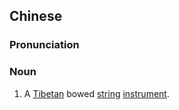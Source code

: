 ==Chinese==
{{zh-forms}}

===Pronunciation===
{{zh-pron
|m=gēnkǎ
|cat=n
}}

===Noun===
{{zh-noun}}

# {{lb|zh|musical instrument}} A [[Tibetan]] bowed [[string]] [[instrument]].